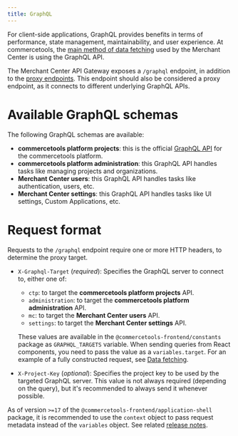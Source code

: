 ```yaml
---
title: GraphQL
---
```


For client-side applications, GraphQL provides benefits in terms of performance, state management, maintainability, and user experience. At commercetools, the [main method of data fetching](https://techblog.commercetools.com/graphql-adoption-at-commercetools-cab25a1d1f4a) used by the Merchant Center is using the GraphQL API.

The Merchant Center API Gateway exposes a `/graphql` endpoint, in addition to the [proxy endpoints](/main-concepts/proxy-endpoints). This endpoint should also be considered a proxy endpoint, as it connects to different underlying GraphQL APIs.

# Available GraphQL schemas

The following GraphQL schemas are available:

- **commercetools platform projects**: this is the official [GraphQL API](https://docs.commercetools.com/api/graphql) for the commercetools platform.
- **commercetools platform administration**: this GraphQL API handles tasks like managing projects and organizations.
- **Merchant Center users**: this GraphQL API handles tasks like authentication, users, etc.
- **Merchant Center settings**: this GraphQL API handles tasks like UI settings, Custom Applications, etc.

# Request format

Requests to the `/graphql` endpoint require one or more HTTP headers, to determine the proxy target.

- `X-Graphql-Target` (_required_): Specifies the GraphQL server to connect to, either one of:

  - `ctp`: to target the **commercetools platform projects** API.
  - `administration`: to target the **commercetools platform administration** API.
  - `mc`: to target the **Merchant Center users** API.
  - `settings`: to target the **Merchant Center settings** API.

  These values are available in the `@commercetools-frontend/constants` package as `GRAPHQL_TARGETS` variable.
  When sending queries from React components, you need to pass the value as a `variables.target`. For an example of a fully constructed request, see [Data fetching](/main-concepts/data-fetching).

- `X-Project-Key` (_optional_): Specifies the project key to be used by the targeted GraphQL server. This value is not always required (depending on the query), but it's recommended to always send it whenever possible.

<Info>

As of version `>=17` of the `@commercetools-frontend/application-shell` package, it is recommended to use the `context` object to pass request metadata instead of the `variables` object. See related [release notes](/releases/2020-10-14-custom-applications-v17).

</Info>
